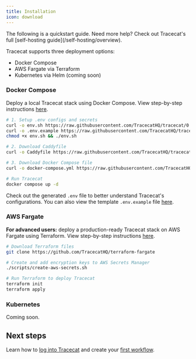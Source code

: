 ```yaml
---
title: Installation
icon: download
---
```



<Info>
  The following is a quickstart guide.
  Need more help? Check out Tracecat's full [self-hosting guide](/self-hosting/overview).
</Info>

Tracecat supports three deployment options:

- Docker Compose
- AWS Fargate via Terraform
- Kubernetes via Helm (coming soon)

### Docker Compose

<DeploymentNote />

Deploy a local Tracecat stack using Docker Compose. View step-by-step instructions [here](https://docs.tracecat.com/self-hosting/deployment-options/docker-compose).

<BasicAuthWarning />

```bash
# 1. Setup .env configs and secrets
curl -o env.sh https://raw.githubusercontent.com/TracecatHQ/tracecat/0.36.1/env.sh
curl -o .env.example https://raw.githubusercontent.com/TracecatHQ/tracecat/0.36.1/.env.example
chmod +x env.sh && ./env.sh

# 2. Download Caddyfile
curl -o Caddyfile https://raw.githubusercontent.com/TracecatHQ/tracecat/0.36.1/Caddyfile

# 3. Download Docker Compose file
curl -o docker-compose.yml https://raw.githubusercontent.com/TracecatHQ/tracecat/0.36.1/docker-compose.yml

# Run Tracecat
docker compose up -d
```

<PublicUrlNote />

Check out the generated `.env` file to better understand Tracecat's configurations.
You can also view the template `.env.example` file [here](https://github.com/TracecatHQ/tracecat/blob/0.36.1/.env.example).

### AWS Fargate

**For advanced users:** deploy a production-ready Tracecat stack on AWS Fargate using Terraform. View step-by-step instructions [here](https://docs.tracecat.com/self-hosting/deployment-options/aws-ecs).

```bash
# Download Terraform files
git clone https://github.com/TracecatHQ/terraform-fargate

# Create and add encryption keys to AWS Secrets Manager
./scripts/create-aws-secrets.sh

# Run Terraform to deploy Tracecat
terraform init
terraform apply
```

### Kubernetes

Coming soon.

## Next steps

Learn how to [log into Tracecat](/quickstart/admin) and create your [first workflow](/quickstart/tutorial).
